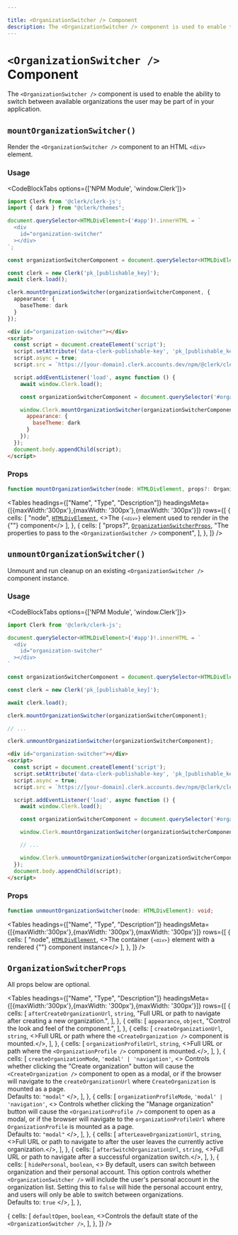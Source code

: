 ```yaml
---

title: <OrganizationSwitcher /> Component
description: The <OrganizationSwitcher /> component is used to enable the ability to switch between available organizations the user may be part of in your application.
---
```



# `<OrganizationSwitcher />` Component

<Images alt="Organization Switcher Example" width={992} height={568} src="/docs/images/ui-components/component-org_switcher.svg" />

The `<OrganizationSwitcher />` component is used to enable the ability to switch between available organizations the user may be part of in your application.

## `mountOrganizationSwitcher()`

Render the `<OrganizationSwitcher />` component to an HTML `<div>` element.

### Usage

<CodeBlockTabs options={['NPM Module', 'window.Clerk']}>
  ```typescript {15-19}
  import Clerk from '@clerk/clerk-js';
  import { dark } from "@clerk/themes";

  document.querySelector<HTMLDivElement>('#app')!.innerHTML = `
    <div
      id="organization-switcher"
    ></div>
  `;

  const organizationSwitcherComponent = document.querySelector<HTMLDivElement>('#organization-switcher')!;

  const clerk = new Clerk('pk_[publishable_key]');
  await clerk.load();

  clerk.mountOrganizationSwitcher(organizationSwitcherComponent, {
    appearance: {
      baseTheme: dark
    }
  });
  ```

  ```html {13-17}
  <div id="organization-switcher"></div>
  <script>
    const script = document.createElement('script');
    script.setAttribute('data-clerk-publishable-key', 'pk_[publishable_key]');
    script.async = true;
    script.src = `https://[your-domain].clerk.accounts.dev/npm/@clerk/clerk-js@latest/dist/clerk.browser.js`;

    script.addEventListener('load', async function () {
      await window.Clerk.load();

      const organizationSwitcherComponent = document.querySelector('#organization-switcher');

      window.Clerk.mountOrganizationSwitcher(organizationSwitcherComponent, {
        appearance: {
          baseTheme: dark
        }
      });
    });
    document.body.appendChild(script);
  </script>
  ```
</CodeBlockTabs>

### Props

```typescript
function mountOrganizationSwitcher(node: HTMLDivElement, props?: OrganizationSwitcherProps): void;
```

<Tables
  headings={["Name", "Type", "Description"]}
  headingsMeta={[{maxWidth:'300px'},{maxWidth: '300px'},{maxWidth: '300px'}]}
  rows={[
  {
  cells: [
  "node",
  <a href="https://developer.mozilla.org/en-US/docs/Web/API/HTMLDivElement"><code>HTMLDivElement</code></a>,
  <>The <code>{`<div>`}</code> element used to render in the {"<OrganizationSwitcher />"} component</>
  ],
  },
  {
  cells: [
  "props?",
  <a href="#organization-switcher-props"><code>OrganizationSwitcherProps</code></a>,
  "The properties to pass to the `<OrganizationSwitcher />` component",
  ],
  },
  ]}
/>

## `unmountOrganizationSwitcher()`

Unmount and run cleanup on an existing `<OrganizationSwitcher />` component instance.

### Usage

<CodeBlockTabs options={['NPM Module', 'window.Clerk']}>
  ```typescript {19}
  import Clerk from '@clerk/clerk-js';

  document.querySelector<HTMLDivElement>('#app')!.innerHTML = `
    <div
      id="organization-switcher"
    ></div>
  `

  const organizationSwitcherComponent = document.querySelector<HTMLDivElement>('#organization-switcher')!;

  const clerk = new Clerk('pk_[publishable_key]');

  await clerk.load();

  clerk.mountOrganizationSwitcher(organizationSwitcherComponent);

  // ...

  clerk.unmountOrganizationSwitcher(organizationSwitcherComponent);
  ```

  ```html {17}
  <div id="organization-switcher"></div>
  <script>
    const script = document.createElement('script');
    script.setAttribute('data-clerk-publishable-key', 'pk_[publishable_key]');
    script.async = true;
    script.src = `https://[your-domain].clerk.accounts.dev/npm/@clerk/clerk-js@latest/dist/clerk.browser.js`;

    script.addEventListener('load', async function () {
      await window.Clerk.load();

      const organizationSwitcherComponent = document.querySelector('#organization-switcher');

      window.Clerk.mountOrganizationSwitcher(organizationSwitcherComponent);

      // ...

      window.Clerk.unmountOrganizationSwitcher(organizationSwitcherComponent);
    });
    document.body.appendChild(script);
  </script>
  ```
</CodeBlockTabs>

### Props

```typescript
function unmountOrganizationSwitcher(node: HTMLDivElement): void;
```

<Tables
  headings={["Name", "Type", "Description"]}
  headingsMeta={[{maxWidth:'300px'},{maxWidth: '300px'},{maxWidth: '300px'}]}
  rows={[
  {
  cells: [
  "node",
  <a href="https://developer.mozilla.org/en-US/docs/Web/API/HTMLDivElement"><code>HTMLDivElement</code></a>,
  <>The container <code>{`<div>`}</code> element with a rendered {"<OrganizationSwitcher />"} component instance</>
  ],
  },
  ]}
/>

## `OrganizationSwitcherProps`

All props below are optional.

<Tables
  headings={["Name", "Type", "Description"]}
  headingsMeta={[{maxWidth:'300px'},{maxWidth: '300px'},{maxWidth: '300px'}]}
  rows={[
  {
  cells: [
  <code>afterCreateOrganizationUrl</code>,
  <code>string</code>,
  "Full URL or path to navigate after creating a new organization.",
  ],
  },
  {
  cells: [
  <code>appearance</code>,
  <code>object</code>,
  "Control the look and feel of the component.",
  ],
  },
  {
  cells: [
  <code>createOrganizationUrl</code>,
  <code>string</code>,
  <>Full URL or path where the `<CreateOrganization />` component is mounted.</>,
  ],
  },
  {
  cells: [
  <code>organizationProfileUrl</code>,
  <code>string</code>,
  <>Full URL or path where the `<OrganizationProfile />` component is mounted.</>,
  ],
  },
  {
  cells: [
  <code>createOrganizationMode</code>,
  <code>'modal' | 'navigation'</code>,
  <>
  Controls whether clicking the "Create organization" button will cause
  the `<CreateOrganization />` component to open as a modal, or if the browser will navigate
  to the <code>createOrganizationUrl</code> where <code>CreateOrganization</code> is mounted as a page.
  <br/>
  Defaults to: <code>"modal"</code>
  </>,
  ],
  },
  {
  cells: [
  <code>organizationProfileMode</code>,
  <code>'modal' | 'navigation'</code>,
  <>
  Controls whether clicking the "Manage organization" button will cause
  the `<OrganizationProfile />` component to open as a modal, or if the browser will navigate
  to the <code>organizationProfileUrl</code> where <code>OrganizationProfile</code> is mounted as a page.
  <br/>
  Defaults to: <code>"modal"</code>
  </>,
  ],
  },
  {
  cells: [
  <code>afterLeaveOrganizationUrl</code>,
  <code>string</code>,
  <>Full URL or path to navigate to after the user leaves the currently active organization.</>,
  ],
  },
  {
  cells: [
  <code>afterSwitchOrganizationUrl</code>,
  <code>string</code>,
  <>Full URL or path to navigate after a successful organization switch.</>,
  ],
  },
  {
  cells: [
  <code>hidePersonal</code>,
  <code>boolean</code>,
  <>
  By default, users can switch between organization and their personal account.
  This option controls whether `<OrganizationSwitcher />` will include the user's personal account
  in the organization list. Setting this to `false` will hide the personal account entry,
  and users will only be able to switch between organizations.
  <br/>
  Defaults to: <code>true</code>
  </>,
  ],
  },

  {
  cells: [
  <code>defaultOpen</code>,
  <code>boolean</code>,
  <>Controls the default state of the `<OrganizationSwitcher />`,
  ],
  },
  ]}
/>
